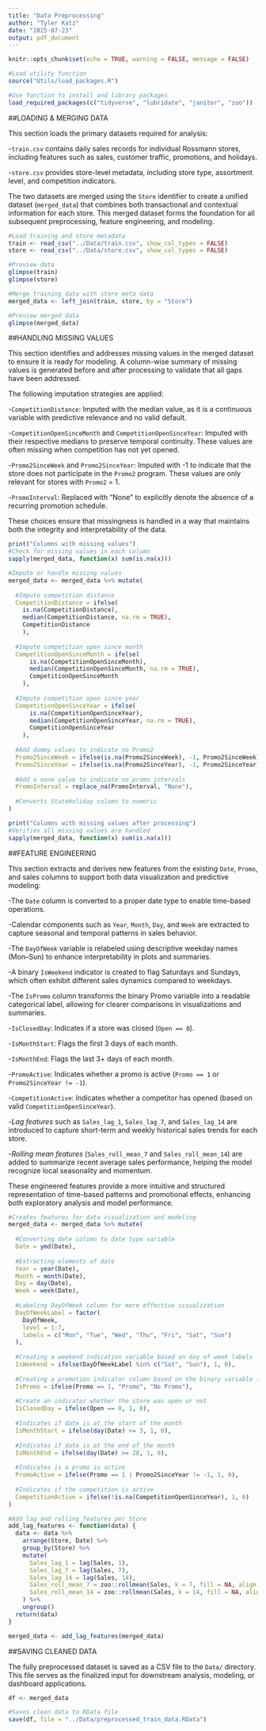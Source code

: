 ```yaml
---
title: "Data Preprocessing"
author: "Tyler Katz"
date: "2025-07-23"
output: pdf_document
---
```


```r
knitr::opts_chunk$set(echo = TRUE, warning = FALSE, message = FALSE)

#Load utility function
source("Utils/load_packages.R")

#Use function to install and library packages
load_required_packages(c("tidyverse", "lubridate", "janitor", "zoo"))

```

##LOADING & MERGING DATA

This section loads the primary datasets required for analysis:

  -`train.csv` contains daily sales records for individual Rossmann stores, including features such as sales, customer traffic, promotions, and holidays.

  -`store.csv` provides store-level metadata, including store type, assortment level, and competition indicators.

The two datasets are merged using the `Store` identifier to create a unified dataset (`merged_data`) that combines both transactional and contextual information for each store. This merged dataset forms the foundation for all subsequent preprocessing, feature engineering, and modeling.

```r

#Load training and store metadata
train <- read_csv("../Data/train.csv", show_col_types = FALSE)
store <- read_csv("../Data/store.csv", show_col_types = FALSE)

#Preview data
glimpse(train)
glimpse(store)

#Merge training data with store meta data
merged_data <- left_join(train, store, by = "Store")

#Preview merged data
glimpse(merged_data)

```

##HANDLING MISSING VALUES

This section identifies and addresses missing values in the merged dataset to ensure it is ready for modeling. A column-wise summary of missing values is generated before and after processing to validate that all gaps have been addressed.

The following imputation strategies are applied:

  -`CompetitionDistance`: Imputed with the median value, as it is a continuous variable with predictive relevance and no valid default.

  -`CompetitionOpenSinceMonth` and `CompetitionOpenSinceYear`: Imputed with their respective medians to preserve temporal continuity. These values are often missing when competition has not yet opened.

  -`Promo2SinceWeek` and `Promo2SinceYear`: Imputed with -1 to indicate that the store does not participate in the `Promo2` program. These values are only relevant for stores with `Promo2` = 1.

  -`PromoInterval`: Replaced with "None" to explicitly denote the absence of a recurring promotion schedule.

These choices ensure that missingness is handled in a way that maintains both the integrity and interpretability of the data.

```r

print("Columns with missing values")
#Check for missing values in each column
sapply(merged_data, function(x) sum(is.na(x)))

#Impute or handle missing values
merged_data <- merged_data %>% mutate(
  
  #Impute competition distance
  CompetitionDistance = ifelse(
    is.na(CompetitionDistance),
    median(CompetitionDistance, na.rm = TRUE),
    CompetitionDistance
    ),
  
  #Impute competition open since month
  CompetitionOpenSinceMonth = ifelse(
      is.na(CompetitionOpenSinceMonth),
      median(CompetitionOpenSinceMonth, na.rm = TRUE),
      CompetitionOpenSinceMonth
    ),
  
  #Impute competition open since year 
  CompetitionOpenSinceYear = ifelse(
      is.na(CompetitionOpenSinceYear),
      median(CompetitionOpenSinceYear, na.rm = TRUE),
      CompetitionOpenSinceYear
    ),
  
  #Add dummy values to indicate no Promo2
  Promo2SinceWeek = ifelse(is.na(Promo2SinceWeek), -1, Promo2SinceWeek),
  Promo2SinceYear = ifelse(is.na(Promo2SinceYear), -1, Promo2SinceYear),
  
  #Add a none value to indicate no promo intervals
  PromoInterval = replace_na(PromoInterval, "None"),
  
  #Converts StateHoliday column to numeric
)

print("Columns with missing values after processing")
#Verifies all missing values are handled
sapply(merged_data, function(x) sum(is.na(x)))
```

##FEATURE ENGINEERING

This section extracts and derives new features from the existing `Date`, `Promo`, and sales columns to support both data visualization and predictive modeling:

  -The `Date` column is converted to a proper date type to enable time-based operations.

  -Calendar components such as `Year`, `Month`, `Day`, and `Week` are extracted to capture seasonal and temporal patterns in sales behavior.

  -The `DayOfWeek` variable is relabeled using descriptive weekday names (Mon–Sun) to enhance interpretability in plots and summaries.

  -A binary `IsWeekend` indicator is created to flag Saturdays and Sundays, which often exhibit different sales dynamics compared to weekdays.

  -The `IsPromo` column transforms the binary Promo variable into a readable categorical label, allowing for clearer comparisons in visualizations and summaries.
  
  -`IsClosedDay`: Indicates if a store was closed (`Open == 0`).

  -`IsMonthStart`: Flags the first 3 days of each month.

  -`IsMonthEnd`: Flags the last 3+ days of each month.

  -`PromoActive`: Indicates whether a promo is active (`Promo == 1` or `Promo2SinceYear != -1`).

  -`CompetitionActive`: Indicates whether a competitor has opened (based on valid `CompetitionOpenSinceYear`).
  
  -*Lag features* such as `Sales_lag_1`, `Sales_lag_7`, and `Sales_lag_14` are introduced to capture short-term and weekly historical sales trends for each store.

  -*Rolling mean features* (`Sales_roll_mean_7` and `Sales_roll_mean_14`) are added to summarize recent average sales performance, helping the model recognize local seasonality and momentum.

These engineered features provide a more intuitive and structured representation of time-based patterns and promotional effects, enhancing both exploratory analysis and model performance.

```r

#Creates features for data visualization and modeling
merged_data <- merged_data %>% mutate(
  
  #Converting date column to date type variable
  Date = ymd(Date),
  
  #Extracting elements of date
  Year = year(Date),
  Month = month(Date),
  Day = day(Date),
  Week = week(Date),
  
  #Labeling DayOfWeek column for more effective visualization
  DayOfWeekLabel = factor(
    DayOfWeek,
    level = 1:7,
    labels = c("Mon", "Tue", "Wed", "Thu", "Fri", "Sat", "Sun")
  ),
  
  #Creating a weekend indication variable based on day of week labels
  IsWeekend = ifelse(DayOfWeekLabel %in% c("Sat", "Sun"), 1, 0),
  
  #Creating a promotion indicator column based on the binary variable for more effective visualizations
  IsPromo = ifelse(Promo == 1, "Promo", "No Promo"),
  
  #Create an indicator whether the store was open or not
  IsClosedDay = ifelse(Open == 0, 1, 0),
  
  #Indicates if date is at the start of the month
  IsMonthStart = ifelse(day(Date) <= 3, 1, 0),
  
  #Indicates if date is at the end of the month
  IsMonthEnd = ifelse(day(Date) >= 28, 1, 0),
  
  #Indicates is a promo is active 
  PromoActive = ifelse(Promo == 1 | Promo2SinceYear != -1, 1, 0),
  
  #Indicates if the competition is active
  CompetitionActive = ifelse(!is.na(CompetitionOpenSinceYear), 1, 0)
)
```

```r

#Add lag and rolling features per Store
add_lag_features <- function(data) {
  data <- data %>%
    arrange(Store, Date) %>%
    group_by(Store) %>%
    mutate(
      Sales_lag_1 = lag(Sales, 1),
      Sales_lag_7 = lag(Sales, 7),
      Sales_lag_14 = lag(Sales, 14),
      Sales_roll_mean_7 = zoo::rollmean(Sales, k = 7, fill = NA, align = "right"),
      Sales_roll_mean_14 = zoo::rollmean(Sales, k = 14, fill = NA, align = "right")
    ) %>%
    ungroup()
  return(data)
}

merged_data <- add_lag_features(merged_data)
```

##SAVING CLEANED DATA

The fully preprocessed dataset is saved as a CSV file to the `Data/` directory. This file serves as the finalized input for downstream analysis, modeling, or dashboard applications.

```r

df <- merged_data

#Saves clean data to RData file
save(df, file = "../Data/preprocessed_train_data.RData")
```
